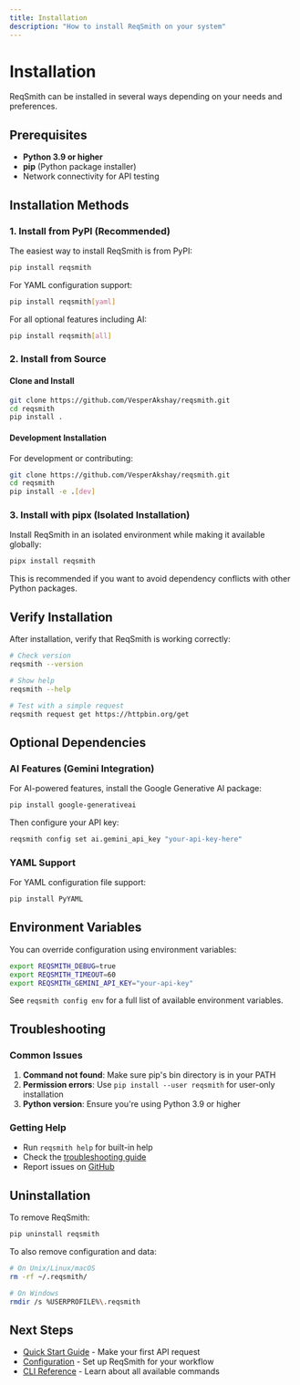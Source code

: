```yaml
---
title: Installation
description: "How to install ReqSmith on your system"
---
```


# Installation

ReqSmith can be installed in several ways depending on your needs and preferences.

## Prerequisites

- **Python 3.9 or higher**
- **pip** (Python package installer)
- Network connectivity for API testing

## Installation Methods

### 1. Install from PyPI (Recommended)

The easiest way to install ReqSmith is from PyPI:

```bash
pip install reqsmith
```

For YAML configuration support:
```bash
pip install reqsmith[yaml]
```

For all optional features including AI:
```bash
pip install reqsmith[all]
```

### 2. Install from Source

#### Clone and Install
```bash
git clone https://github.com/VesperAkshay/reqsmith.git
cd reqsmith
pip install .
```

#### Development Installation
For development or contributing:
```bash
git clone https://github.com/VesperAkshay/reqsmith.git
cd reqsmith
pip install -e .[dev]
```

### 3. Install with pipx (Isolated Installation)

Install ReqSmith in an isolated environment while making it available globally:

```bash
pipx install reqsmith
```

This is recommended if you want to avoid dependency conflicts with other Python packages.

## Verify Installation

After installation, verify that ReqSmith is working correctly:

```bash
# Check version
reqsmith --version

# Show help
reqsmith --help

# Test with a simple request
reqsmith request get https://httpbin.org/get
```

## Optional Dependencies

### AI Features (Gemini Integration)

For AI-powered features, install the Google Generative AI package:

```bash
pip install google-generativeai
```

Then configure your API key:
```bash
reqsmith config set ai.gemini_api_key "your-api-key-here"
```

### YAML Support

For YAML configuration file support:

```bash
pip install PyYAML
```

## Environment Variables

You can override configuration using environment variables:

```bash
export REQSMITH_DEBUG=true
export REQSMITH_TIMEOUT=60
export REQSMITH_GEMINI_API_KEY="your-api-key"
```

See `reqsmith config env` for a full list of available environment variables.

## Troubleshooting

### Common Issues

1. **Command not found**: Make sure pip's bin directory is in your PATH
2. **Permission errors**: Use `pip install --user reqsmith` for user-only installation
3. **Python version**: Ensure you're using Python 3.9 or higher

### Getting Help

- Run `reqsmith help` for built-in help
- Check the [troubleshooting guide](/advanced/troubleshooting)
- Report issues on [GitHub](https://github.com/VesperAkshay/reqsmith/issues)

## Uninstallation

To remove ReqSmith:

```bash
pip uninstall reqsmith
```

To also remove configuration and data:

```bash
# On Unix/Linux/macOS
rm -rf ~/.reqsmith/

# On Windows
rmdir /s %USERPROFILE%\.reqsmith
```

## Next Steps

- [Quick Start Guide](/quickstart) - Make your first API request
- [Configuration](/configuration) - Set up ReqSmith for your workflow
- [CLI Reference](/cli) - Learn about all available commands
